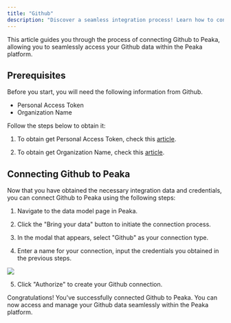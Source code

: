```yaml
---
title: "Github"
description: "Discover a seamless integration process! Learn how to connect Github to Peaka effortlessly for streamlined transactions."
---
```


This article guides you through the process of connecting Github to Peaka, allowing you to seamlessly access your Github data within the Peaka platform.

## Prerequisites

Before you start, you will need the following information from Github.

- Personal Access Token
- Organization Name

Follow the steps below to obtain it:

1. To obtain get Personal Access Token, check this [article](https://docs.github.com/en/authentication/keeping-your-account-and-data-secure/managing-your-personal-access-tokens#creating-a-personal-access-token-classic).

2. To obtain get Organization Name, check this [article](https://docs.github.com/en/account-and-profile/setting-up-and-managing-your-personal-account-on-github/managing-your-membership-in-organizations/accessing-an-organization).

## Connecting Github to Peaka

Now that you have obtained the necessary integration data and credentials, you can connect Github to Peaka using the following steps:

1. Navigate to the data model page in Peaka.

2. Click the "Bring your data" button to initiate the connection process.

3. In the modal that appears, select "Github" as your connection type.

4. Enter a name for your connection, input the credentials you obtained in the previous steps.

<img src="https://cdn.peaka.com/integrations/github-1.png" />

5. Click "Authorize" to create your Github connection.

Congratulations! You've successfully connected Github to Peaka. You can now access and manage your Github data seamlessly within the Peaka platform.
